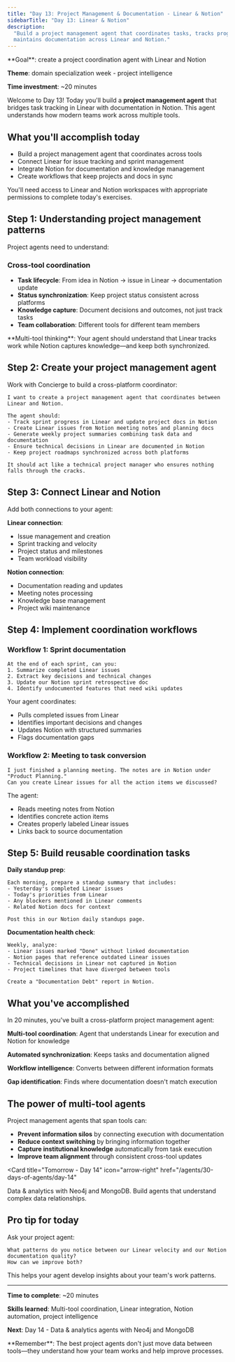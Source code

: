 ```yaml
---
title: "Day 13: Project Management & Documentation - Linear & Notion"
sidebarTitle: "Day 13: Linear & Notion"
description:
  "Build a project management agent that coordinates tasks, tracks progress, and
  maintains documentation across Linear and Notion."
---
```


<Card title="Day 13 challenge" icon="tasks">
  **Goal**: create a project coordination agent with Linear and Notion

**Theme**: domain specialization week - project intelligence

**Time investment**: ~20 minutes

</Card>

Welcome to Day 13! Today you'll build a **project management agent** that
bridges task tracking in Linear with documentation in Notion. This agent
understands how modern teams work across multiple tools.

## What you'll accomplish today

- Build a project management agent that coordinates across tools
- Connect Linear for issue tracking and sprint management
- Integrate Notion for documentation and knowledge management
- Create workflows that keep projects and docs in sync

<Warning>
  You'll need access to Linear and Notion workspaces with appropriate
  permissions to complete today's exercises.
</Warning>

## Step 1: Understanding project management patterns

Project agents need to understand:

### Cross-tool coordination

- **Task lifecycle**: From idea in Notion → issue in Linear → documentation
  update
- **Status synchronization**: Keep project status consistent across platforms
- **Knowledge capture**: Document decisions and outcomes, not just track tasks
- **Team collaboration**: Different tools for different team members

<Tip>
  **Multi-tool thinking**: Your agent should understand that Linear tracks work
  while Notion captures knowledge—and keep both synchronized.
</Tip>

## Step 2: Create your project management agent

Work with Concierge to build a cross-platform coordinator:

```text
I want to create a project management agent that coordinates between Linear and Notion.

The agent should:
- Track sprint progress in Linear and update project docs in Notion
- Create Linear issues from Notion meeting notes and planning docs
- Generate weekly project summaries combining task data and documentation
- Ensure technical decisions in Linear are documented in Notion
- Keep project roadmaps synchronized across both platforms

It should act like a technical project manager who ensures nothing falls through the cracks.
```

## Step 3: Connect Linear and Notion

Add both connections to your agent:

**Linear connection**:

- Issue management and creation
- Sprint tracking and velocity
- Project status and milestones
- Team workload visibility

**Notion connection**:

- Documentation reading and updates
- Meeting notes processing
- Knowledge base management
- Project wiki maintenance

## Step 4: Implement coordination workflows

### Workflow 1: Sprint documentation

```text
At the end of each sprint, can you:
1. Summarize completed Linear issues
2. Extract key decisions and technical changes
3. Update our Notion sprint retrospective doc
4. Identify undocumented features that need wiki updates
```

Your agent coordinates:

- Pulls completed issues from Linear
- Identifies important decisions and changes
- Updates Notion with structured summaries
- Flags documentation gaps

### Workflow 2: Meeting to task conversion

```text
I just finished a planning meeting. The notes are in Notion under "Product Planning."
Can you create Linear issues for all the action items we discussed?
```

The agent:

- Reads meeting notes from Notion
- Identifies concrete action items
- Creates properly labeled Linear issues
- Links back to source documentation

## Step 5: Build reusable coordination tasks

**Daily standup prep**:

```text
Each morning, prepare a standup summary that includes:
- Yesterday's completed Linear issues
- Today's priorities from Linear
- Any blockers mentioned in Linear comments
- Related Notion docs for context

Post this in our Notion daily standups page.
```

**Documentation health check**:

```text
Weekly, analyze:
- Linear issues marked "Done" without linked documentation
- Notion pages that reference outdated Linear issues
- Technical decisions in Linear not captured in Notion
- Project timelines that have diverged between tools

Create a "Documentation Debt" report in Notion.
```

## What you've accomplished

In 20 minutes, you've built a cross-platform project management agent:

**Multi-tool coordination**: Agent that understands Linear for execution and
Notion for knowledge

**Automated synchronization**: Keeps tasks and documentation aligned

**Workflow intelligence**: Converts between different information formats

**Gap identification**: Finds where documentation doesn't match execution

## The power of multi-tool agents

Project management agents that span tools can:

- **Prevent information silos** by connecting execution with documentation
- **Reduce context switching** by bringing information together
- **Capture institutional knowledge** automatically from task execution
- **Improve team alignment** through consistent cross-tool updates

<Card
  title="Tomorrow - Day 14"
  icon="arrow-right"
  href="/agents/30-days-of-agents/day-14"
>
  Data & analytics with Neo4j and MongoDB. Build agents that understand complex
  data relationships.
</Card>

## Pro tip for today

Ask your project agent:

```text
What patterns do you notice between our Linear velocity and our Notion documentation quality?
How can we improve both?
```

This helps your agent develop insights about your team's work patterns.

---

**Time to complete**: ~20 minutes

**Skills learned**: Multi-tool coordination, Linear integration, Notion
automation, project intelligence

**Next**: Day 14 - Data & analytics agents with Neo4j and MongoDB

<Tip>
  **Remember**: The best project agents don't just move data between tools—they
  understand how your team works and help improve processes.
</Tip>
